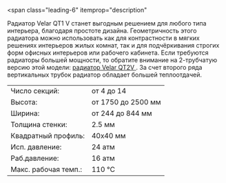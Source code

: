 <span
  class="leading-6"
  itemprop="description"
>
  <meta
    name="countryOfOrigin"
    content="Россия"
  />
  Радиатор Velar QT1 V станет выгодным решением для любого типа интерьера, благодаря
  простоте дизайна. Геометричность этого радиатора можно использовать как для контрастности
  в мягких решениях интерьеров жилых комнат, так и для подчёркивания строгих форм
  офисных интерьеров или рабочего кабинета.
</span>
<span class="leading-6">
  Если требуются радиаторы большей мощности, то обратите внимание на 2-трубчатую
  версию этой модели: [
  <span class="text-red-500 hover:underline">радиатор Velar QT2V</span>
  ](/model/qt2v). За счет второго ряда вертикальных трубок радиатор обладает большей
  теплоотдачей.
</span>

<table class="text-xs w-full">
  <tr class="hover:bg-neutral-100">
    <td class="py-1 px-1">Число секций:</td>
    <td class="py-1">от 4 до 14</td>
  </tr>
  <tr class="hover:bg-neutral-100">
    <td class="py-1 px-1">Высота:</td>
    <td class="py-1">от 1750 до 2500 мм</td>
  </tr>
  <tr class="hover:bg-neutral-100">
    <td class="py-1 px-1">Ширина:</td>
    <td class="py-1">от 244 до 844 мм</td>
  </tr>
  <tr class="hover:bg-neutral-100">
    <td class="py-1 px-1">Толщина стенки:</td>
    <td class="py-1">2.5 мм</td>
  </tr>
  <tr class="hover:bg-neutral-100">
    <td class="py-1 px-1">Квадратный профиль:</td>
    <td class="py-1">40х40 мм</td>
  </tr>
  <tr class="hover:bg-neutral-100">
    <td class="py-1 px-1">Исп. давление:</td>
    <td class="py-1">24 атм</td>
  </tr>
  <tr class="hover:bg-neutral-100">
    <td class="py-1 px-1">Раб.давление:</td>
    <td class="py-1">16 атм</td>
  </tr>
  <tr class="hover:bg-neutral-100">
    <td class="py-1 px-1">Макс. рабочая темп.:</td>
    <td class="py-1">110 °C</td>
  </tr>
</table>
